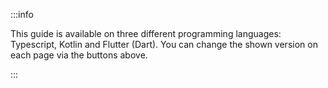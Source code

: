 
<LanguageButtons />

:::info

This guide is available on three different programming languages: Typescript, Kotlin and Flutter (Dart). You can change the shown version on each page via the buttons above.

:::

<WalletGuideWarn WIPLangs={props.WIPLangs} />
